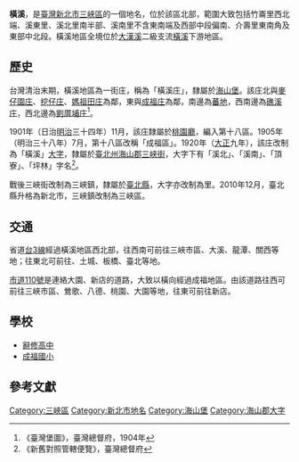 {{noteTA
|1 = zh-cn:庄; zh-hk:庄; zh-tw:庄;
}}
'''橫溪'''，是[[臺灣|臺灣]][[新北市|新北市]][[三峽區|三峽區]]的一個地名，位於該區北部，範圍大致包括竹崙里西北端、溪東里、溪北里南半部、溪南里不含東南端及西部中段偏南、介壽里東南角及東部中北段。橫溪地區全境位於[[大漢溪|大漢溪]]二級支流[[橫溪|橫溪]]下游地區。

==歷史==
台灣清治末期，橫溪地區為一街庄，稱為「橫溪庄」，隸屬於[[海山堡|海山堡]]。該庄北與[[麥仔園庄|麥仔園庄]]、[[挖子_(新北市)|挖仔庄]]、[[媽祖田庄|媽祖田庄]]為鄰，東與[[成福庄|成福庄]]為鄰，南邊為[[蕃地_(海山郡)|蕃地]]，西南邊為[[礁溪_(新北市)|礁溪庄]]，西北邊為[[劉厝埔庄|劉厝埔庄]]<ref>《臺灣堡圖》，臺灣總督府，1904年</ref>。

1901年（日治[[明治|明治]]三十四年）11月，該庄隸屬於[[桃園廳|桃園廳]]，編入第十八區。1905年（明治三十八年）7月，第十八區改稱「成福區」。1920年（[[大正|大正]]九年），該庄改制為「橫溪」[[大字|大字]]，隸屬於[[臺北州|臺北州]][[海山郡|海山郡]][[三峽街|三峽街]]，大字下有「溪北」、「溪南」、「頂寮」、「坪林」字名<ref>《新舊對照管轄便覽》，臺灣總督府</ref>。

戰後三峽街改制為三峽鎮，隸屬於[[臺北縣|臺北縣]]，大字亦改制為里。2010年12月，臺北縣升格為新北市，三峽鎮改制為三峽區。

==交通==
省道[[台3線|台3線]]經過橫溪地區西北部，往西南可前往三峽市區、大溪、龍潭、關西等地；往東北可前往、土城、板橋、臺北等地。

[[市道110號|市道110號]]是連絡大園、新店的道路，大致以橫向經過成福地區。由該道路往西可前往三峽市區、鶯歌、八德、桃園、大園等地，往東可前往新店。

==學校==
*[[辭修高中|辭修高中]]
*[[成福國小|成福國小]]

==參考文獻==
{{reflist}}

{{海山郡}}

[[Category:三峽區|Category:三峽區]]
[[Category:新北市地名|Category:新北市地名]]
[[Category:海山堡|Category:海山堡]]
[[Category:海山郡大字|Category:海山郡大字]]